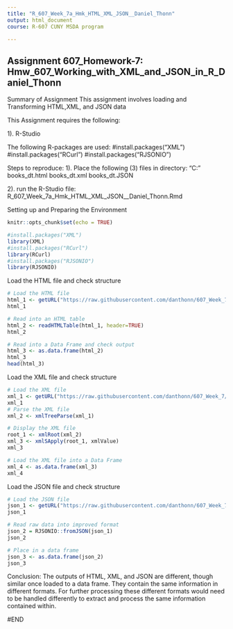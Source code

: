 ```yaml
---
title: "R_607_Week_7a_Hmk_HTML_XML_JSON__Daniel_Thonn"
output: html_document
course: R-607 CUNY MSDA program

---
```


## Assignment 607_Homework-7: Hmw_607_Working_with_XML_and_JSON_in_R_Daniel_Thonn

Summary of Assignment
This assignment involves loading and Transforming HTML,XML, and JSON data

This Assignment requires the following:

1). R-Studio

The following R-packages are used:
#install.packages("XML")
#install.packages("RCurl")
#install.packages("RJSONIO")


Steps to reproduce:
1). Place the following (3) files in directory: "C:\mysqldata"
books_dt.html
books_dt.xml
books_dt.JSON

2). run the R-Studio file: R_607_Week_7a_Hmk_HTML_XML_JSON__Daniel_Thonn.Rmd


Setting up and Preparing the Environment

```r
knitr::opts_chunk$set(echo = TRUE)
```

```r

#install.packages("XML")
library(XML)
#install.packages("RCurl")
library(RCurl)
#install.packages("RJSONIO")
library(RJSONIO)

```


Load the HTML file and check structure


```r
# Load the HTML file
html_1 <- getURL("https://raw.githubusercontent.com/danthonn/607_Week_7/master/books_dt.html")
html_1

# Read into an HTML table
html_2 <- readHTMLTable(html_1, header=TRUE)
html_2

# Read into a Data Frame and check output
html_3 <- as.data.frame(html_2)
html_3
head(html_3)

```



Load the XML file and check structure

```r
# Load the XML file
xml_1 <- getURL("https://raw.githubusercontent.com/danthonn/607_Week_7/master/books_dt.xml")
xml_1
# Parse the XML file
xml_2 <- xmlTreeParse(xml_1)

# Display the XML file
root_1 <- xmlRoot(xml_2)
xml_3 <- xmlSApply(root_1, xmlValue)
xml_3

# Load the XML file into a Data Frame
xml_4 <- as.data.frame(xml_3)
xml_4


```


Load the JSON file and check structure

```r
# Load the JSON file
json_1 <- getURL("https://raw.githubusercontent.com/danthonn/607_Week_7/master/books_dt.JSON")
json_1

# Read raw data into improved format
json_2 = RJSONIO::fromJSON(json_1)
json_2

# Place in a data frame
json_3 <- as.data.frame(json_2)
json_3


```


Conclusion: The outputs of HTML, XML, and JSON are different, though similar once loaded to a data frame. They contain the same information in different formats.   For further processing these different formats would need to be handled differently to extract and process the same information contained within.



#END
